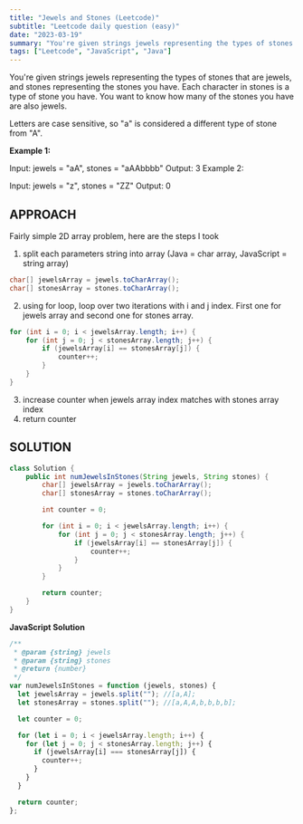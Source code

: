 ```yaml
---
title: "Jewels and Stones (Leetcode)"
subtitle: "Leetcode daily question (easy)"
date: "2023-03-19"
summary: "You're given strings jewels representing the types of stones that are jewels, and stones representing the stones you have. Each character in stones is a type of stone you have. You want to know how many of the stones you have are also jewels."
tags: ["Leetcode", "JavaScript", "Java"]
---
```


You're given strings jewels representing the types of stones that are jewels, and stones representing the stones you have. Each character in stones is a type of stone you have. You want to know how many of the stones you have are also jewels.

Letters are case sensitive, so "a" is considered a different type of stone from "A".

**Example 1:**

Input: jewels = "aA", stones = "aAAbbbb"
Output: 3
Example 2:

Input: jewels = "z", stones = "ZZ"
Output: 0

## APPROACH

Fairly simple 2D array problem, here are the steps I took

1. split each parameters string into array (Java = char array, JavaScript = string array)

```java
char[] jewelsArray = jewels.toCharArray();
char[] stonesArray = stones.toCharArray();
```

2. using for loop, loop over two iterations with i and j index. First one for jewels array and second one for stones array.

```java
for (int i = 0; i < jewelsArray.length; i++) {
    for (int j = 0; j < stonesArray.length; j++) {
        if (jewelsArray[i] == stonesArray[j]) {
            counter++;
        }
    }
}
```

3. increase counter when jewels array index matches with stones array index
4. return counter

## SOLUTION

```java
class Solution {
    public int numJewelsInStones(String jewels, String stones) {
        char[] jewelsArray = jewels.toCharArray();
        char[] stonesArray = stones.toCharArray();

        int counter = 0;

        for (int i = 0; i < jewelsArray.length; i++) {
            for (int j = 0; j < stonesArray.length; j++) {
                if (jewelsArray[i] == stonesArray[j]) {
                    counter++;
                }
            }
        }

        return counter;
    }
}
```

**JavaScript Solution**

```js
/**
 * @param {string} jewels
 * @param {string} stones
 * @return {number}
 */
var numJewelsInStones = function (jewels, stones) {
  let jewelsArray = jewels.split(""); //[a,A];
  let stonesArray = stones.split(""); //[a,A,A,b,b,b,b];

  let counter = 0;

  for (let i = 0; i < jewelsArray.length; i++) {
    for (let j = 0; j < stonesArray.length; j++) {
      if (jewelsArray[i] === stonesArray[j]) {
        counter++;
      }
    }
  }

  return counter;
};
```

